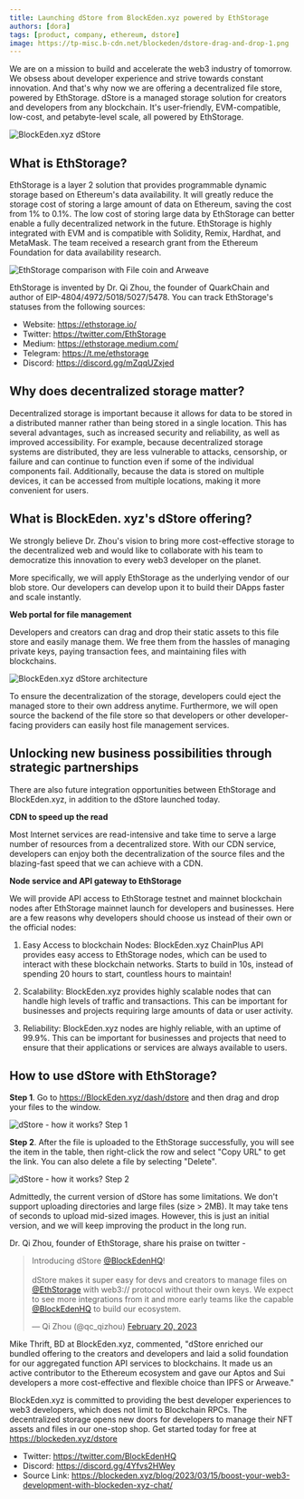 ```yaml
---
title: Launching dStore from BlockEden.xyz powered by EthStorage
authors: [dora]
tags: [product, company, ethereum, dstore]
image: https://tp-misc.b-cdn.net/blockeden/dstore-drag-and-drop-1.png
---
```


We are on a mission to build and accelerate the web3 industry of tomorrow. We obsess about developer experience and strive towards constant innovation. And that's why now we are offering a decentralized file store, powered by EthStorage. dStore is a managed storage solution for creators and developers from any blockchain. It's user-friendly, EVM-compatible, low-cost, and petabyte-level scale, all powered by EthStorage.

![BlockEden.xyz dStore](https://tp-misc.b-cdn.net/blockeden/dstore-drag-and-drop-1.png "BlockEden.xyz dStore")

## What is EthStorage?

EthStorage is a layer 2 solution that provides programmable dynamic storage based on Ethereum's data availability. It will greatly reduce the storage cost of storing a large amount of data on Ethereum, saving the cost from 1% to 0.1%. The low cost of storing large data by EthStorage can better enable a fully decentralized network in the future. EthStorage is highly integrated with EVM and is compatible with Solidity, Remix, Hardhat, and MetaMask. The team received a research grant from the Ethereum Foundation for data availability research.

![EthStorage comparison with File coin and Arweave](https://tp-misc.b-cdn.net/blockeden/ethstorage-comparision-with-file-coin-arweave.png "EthStorage comparison with File coin and Arweave")

EthStorage is invented by Dr. Qi Zhou, the founder of QuarkChain and author of EIP-4804/4972/5018/5027/5478. You can track EthStorage's statuses from the following sources:

- Website: https://ethstorage.io/
- Twitter: https://twitter.com/EthStorage
- Medium: https://ethstorage.medium.com/
- Telegram: https://t.me/ethstorage
- Discord: https://discord.gg/mZqqUZxjed

## Why does decentralized storage matter?

Decentralized storage is important because it allows for data to be stored in a distributed manner rather than being stored in a single location. This has several advantages, such as increased security and reliability, as well as improved accessibility. For example, because decentralized storage systems are distributed, they are less vulnerable to attacks, censorship, or failure and can continue to function even if some of the individual components fail. Additionally, because the data is stored on multiple devices, it can be accessed from multiple locations, making it more convenient for users.

## What is BlockEden. xyz's dStore offering?

We strongly believe Dr. Zhou's vision to bring more cost-effective storage to the decentralized web and would like to collaborate with his team to democratize this innovation to every web3 developer on the planet.

More specifically, we will apply EthStorage as the underlying vendor of our blob store. Our developers can develop upon it to build their DApps faster and scale instantly.

**Web portal for file management**

Developers and creators can drag and drop their static assets to this file store and easily manage them. We free them from the hassles of managing private keys, paying transaction fees, and maintaining files with blockchains.

![BlockEden.xyz dStore architecture](https://tp-misc.b-cdn.net/blockeden/dstore-arch-pub-v2.png "BlockEden.xyz dStore architecture")

To ensure the decentralization of the storage, developers could eject the managed store to their own address anytime. Furthermore, we will open source the backend of the file store so that developers or other developer-facing providers can easily host file management services.

## Unlocking new business possibilities through strategic partnerships

There are also future integration opportunities between EthStorage and BlockEden.xyz, in addition to the dStore launched today.

**CDN to speed up the read**

Most Internet services are read-intensive and take time to serve a large number of resources from a decentralized store. With our CDN service, developers can enjoy both the decentralization of the source files and the blazing-fast speed that we can achieve with a CDN.

**Node service and API gateway to EthStorage**

We will provide API access to EthStorage testnet and mainnet blockchain nodes after EthStorage mainnet launch for developers and businesses. Here are a few reasons why developers should choose us instead of their own or the official nodes:

1. Easy Access to blockchain Nodes: BlockEden.xyz ChainPlus API provides easy access to EthStorage nodes, which can be used to interact with these blockchain networks. Starts to build in 10s, instead of spending 20 hours to start, countless hours to maintain!

2. Scalability: BlockEden.xyz provides highly scalable nodes that can handle high levels of traffic and transactions. This can be important for businesses and projects requiring large amounts of data or user activity.

3. Reliability: BlockEden.xyz nodes are highly reliable, with an uptime of 99.9%. This can be important for businesses and projects that need to ensure that their applications or services are always available to users.

## How to use dStore with EthStorage?

**Step 1**. Go to https://BlockEden.xyz/dash/dstore and then drag and drop your files to the window.

![dStore - how it works? Step 1](https://tp-misc.b-cdn.net/blockeden/dstore-drag-and-drop-1.png "dStore - how it works? Step 1")

**Step 2**. After the file is uploaded to the EthStorage successfully, you will see the item in the table, then right-click the row and select "Copy URL" to get the link. You can also delete a file by selecting "Delete".

![dStore - how it works? Step 2](https://tp-misc.b-cdn.net/blockeden/dstore-menu.png "dStore - how it works? Step 2")

Admittedly, the current version of dStore has some limitations. We don't support uploading directories and large files (size > 2MB). It may take tens of seconds to upload mid-sized images. However, this is just an initial version, and we will keep improving the product in the long run.

Dr. Qi Zhou, founder of EthStorage, share his praise on twitter -

<blockquote className="twitter-tweet"><p lang="en" dir="ltr">Introducing dStore <a href="https://twitter.com/BlockEdenHQ?ref_src=twsrc%5Etfw">@BlockEdenHQ</a>! <br /><br />dStore makes it super easy for devs and creators to manage files on <a href="https://twitter.com/EthStorage?ref_src=twsrc%5Etfw">@EthStorage</a> with web3:// protocol without their own keys. We expect to see more integrations from it and more early teams like the capable <a href="https://twitter.com/BlockEdenHQ?ref_src=twsrc%5Etfw">@BlockEdenHQ</a> to build our ecosystem.</p>— Qi Zhou (@qc_qizhou) <a href="https://twitter.com/qc_qizhou/status/1627530354587488256?ref_src=twsrc%5Etfw">February 20, 2023</a></blockquote>

<script async src="https://platform.twitter.com/widgets.js" charset="utf-8"></script>

Mike Thrift, BD at BlockEden.xyz, commented, "dStore enriched our bundled offering to the creators and developers and laid a solid foundation for our aggregated function API services to blockchains. It made us an active contributor to the Ethereum ecosystem and gave our Aptos and Sui developers a more cost-effective and flexible choice than IPFS or Arweave."

BlockEden.xyz is committed to providing the best developer experiences to web3 developers, which does not limit to Blockchain RPCs. The decentralized storage opens new doors for developers to manage their NFT assets and files in our one-stop shop. Get started today for free at https://blockeden.xyz/dstore

- Twitter: https://twitter.com/BlockEdenHQ
- Discord: https://discord.gg/4Yfvs2HWey
- Source Link: https://blockeden.xyz/blog/2023/03/15/boost-your-web3-development-with-blockeden-xyz-chat/
